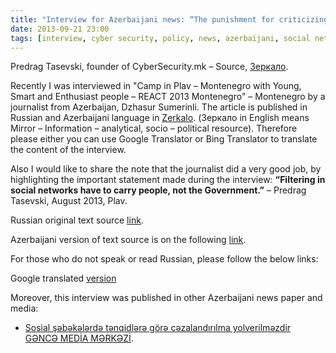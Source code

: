 ```yaml
---
title: "Interview for Azerbaijani news: “The punishment for criticizing the social networks is unacceptable” (Russian & Azerbaijani) – Dzhasur Sumerinli"
date: 2013-09-21 23:00
tags: [interview, cyber security, policy, news, azerbaijani, social networks]
---
```




Predrag Tasevski, founder of CyberSecurity.mk – Source, [Зеркало](https://www.zerkalo.az/).



Recently I was interviewed in "Camp in Plav – Montenegro with Young,
Smart and Enthusiast people – REACT 2013 Montenegro" – Montenegro by a
journalist from Azerbaijan, Dzhasur Sumerinli. The article is published
in Russian and Azerbaijani language in
[Zerkalo](https://www.zerkalo.az/ "Зеркало. Информационно - аналитический, общественно - политический ресурс").
(Зеркало in English means Mirror – Information – analytical, socio –
political resource). Therefore please either you can use Google
Translator or Bing Translator to translate the content of the interview.



Also I would like to share the note that the journalist did a very good
job, by highlighting the important statement made during the interview:
**“Filtering in social networks have to carry people, not the
Government.”** – Predrag Tasevski, August 2013, Plav.



Russian original text source [link](https://www.zerkalo.az/2013/nakazanie-za-kritiku-v-sotsialnyih-setyah-nedopustimo/).



Azerbaijani version of text source is on the following [link](https://www.ayna.az/2013/sosial-sebekelerde-tenqidlere-gore-cezalandirilma-yolverilmezdir/).



For those who do not speak or read Russian, please follow the below
links:



Google translated [version](https://translate.google.com/translate?sl=ru&tl=en&js=n&prev=\_t&hl=en&ie=UTF-8&u=http%3A%2F%2Fwww.zerkalo.az%2F2013%2Fnakazanie-za-kritiku-v-sotsialnyih-setyah-nedopustimo%2F](https://translate.google.com/translate?sl=ru&amp;tl=en&amp;js=n&amp;prev=_t&amp;hl=en&amp;ie=UTF-8&amp;u=http%3A%2F%2Fwww.zerkalo.az%2F2013%2Fnakazanie-za-kritiku-v-sotsialnyih-setyah-nedopustimo%2F))



Moreover, this interview was published in other Azerbaijani news paper
and media:

- [Sosial şəbəkələrdə tənqidlərə görə cəzalandırılma yolverilməzdir GƏNCƏ MEDİA MƏRKƏZİ](https://ganca.az/ordu/5009-sosial-bklrd-tnqidlr-gr-czalandrlma-yolverilmzdir.html "Sosial şəbəkələrdə tənqidlərə görə cəzalandırılma yolverilməzdir” GƏNCƏ MEDİA MƏRKƏZİ").


